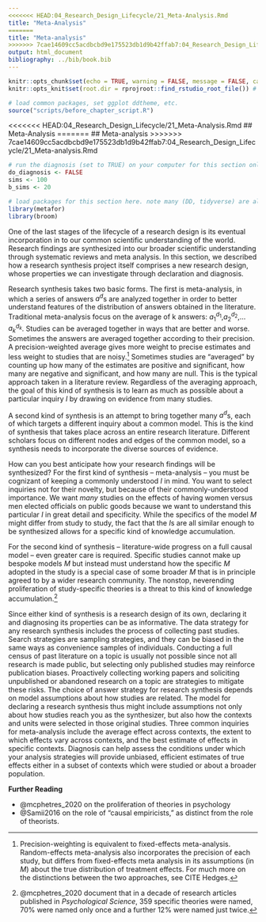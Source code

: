 ```yaml
---
<<<<<<< HEAD:04_Research_Design_Lifecycle/21_Meta-Analysis.Rmd
title: "Meta-Analysis"
=======
title: "Meta-analysis"
>>>>>>> 7cae14609cc5acdbcbd9e175523db1d9b42ffab7:04_Research_Design_Lifecycle/21_Meta-analysis.Rmd
output: html_document
bibliography: ../bib/book.bib 
---
```


<!-- note do_bookdown is set in index.rmd, so we know if you're running just this .Rmd or compiling the book-->
```r
knitr::opts_chunk$set(echo = TRUE, warning = FALSE, message = FALSE, cache = FALSE)
knitr::opts_knit$set(root.dir = rprojroot::find_rstudio_root_file()) # files are all relative to RStudio project home
```

```r
# load common packages, set ggplot ddtheme, etc.
source("scripts/before_chapter_script.R")
```

<!-- start post here, do not edit above -->

<<<<<<< HEAD:04_Research_Design_Lifecycle/21_Meta-Analysis.Rmd
## Meta-Analysis
=======
## Meta-analysis
>>>>>>> 7cae14609cc5acdbcbd9e175523db1d9b42ffab7:04_Research_Design_Lifecycle/21_Meta-analysis.Rmd

<!-- make sure to rename the section title below -->

```r
# run the diagnosis (set to TRUE) on your computer for this section only before pushing to Github. no diagnosis will ever take place on github.
do_diagnosis <- FALSE
sims <- 100
b_sims <- 20
```

```r
# load packages for this section here. note many (DD, tidyverse) are already available, see scripts/package-list.R
library(metafor)
library(broom)
```

One of the last stages of the lifecycle of a research design is its eventual incorporation in to our common scientific understanding of the world. Research findings are synthesized into our broader scientific understanding through systematic reviews and meta analysis. In this section, we described how a research synthesis project itself comprises a new research design, whose properties we can investigate through declaration and diagnosis.

Research synthesis takes two basic forms. The first is meta-analysis, in which a series of answers $a^d$s are analyzed together in order to better understand features of the distribution of answers obtained in the literature. Traditional meta-analysis focus on the average of k answers: $a_1^{d_1}$,$a_2^{d_2}$,...$a_k^{d_k}$. Studies can be averaged together in ways that are better and worse. Sometimes the answers are averaged together according to their precision. A precision-weighted average gives more weight to precise estimates and less weight to studies that are noisy.^[Precision-weighting is equivalent to fixed-effects meta-analysis. Random-effects meta-analysis also incorporates the precision of each study, but differs from fixed-effects meta analysis in its assumptions (in $M$) about the true distribution of treatment effects. For much more on the distinctions between the two approaches, see CITE Hedges.] Sometimes studies are "averaged" by counting up how many of the estimates are positive and significant, how many are negative and significant, and how many are null. This is the typical approach taken in a literature review. Regardless of the averaging approach, the goal of this kind of synthesis is to learn as much as possible about a particular inquiry $I$ by drawing on evidence from many studies.

A second kind of synthesis is an attempt to bring together many $a^d$s, each of which targets a different inquiry about a common model. This is the kind of synthesis that takes place across an entire research literature. Different scholars focus on different nodes and edges of the common model, so a synthesis needs to incorporate the diverse sources of evidence. 

How can you best anticipate how your research findings will be synthesized? For the first kind of synthesis -- meta-analysis -- you must be cognizant of keeping a commonly understood $I$ in mind. You want to select inquiries not for their novelty, but because of their commonly-understood importance. We want *many* studies on the effects of having women versus men elected officials on public goods because we want to understand this particular $I$ in great detail and specificity. While the specifics of the model $M$ might differ from study to study, the fact that the $I$s are all similar enough to be synthesized allows for a specific kind of knowledge accumulation.

For the second kind of synthesis -- literature-wide progress on a full causal model -- even greater care is required. Specific studies cannot make up bespoke models $M$ but instead must understand how the specific $M$ adopted in the study is a special case of some broader $M$ that is in principle agreed to by a wider research community. The nonstop, neverending proliferation of study-specific theories is a threat to this kind of knowledge accumulation.^[@mcphetres_2020 document that in a decade of research articles published in *Psychological Science*, 359 specific theories were named, 70% were named only once and a further 12% were named just twice.]

Since either kind of synthesis is a research design of its own, declaring it and diagnosing its properties can be as informative. The data strategy for any research synthesis includes the process of collecting past studies. Search strategies are sampling strategies, and they can be biased in the same ways as convenience samples of individuals. Conducting a full census of past literature on a topic is usually not possible since not all research is made public, but selecting only published studies may reinforce publication biases. Proactively collecting working papers and soliciting unpublished or abandoned research on a topic are strategies to mitigate these risks. The choice of answer strategy for research synthesis depends on model assumptions about how studies are related. The model for declaring a research synthesis thus might include assumptions not only about how studies reach you as the synthesizer, but also how the contexts and units were selected in those original studies. Three common inquiries for meta-analysis include the average effect across contexts, the extent to which effects vary across contexts, and the best estimate of effects in specific contexts. Diagnosis can help assess the conditions under which your analysis strategies will provide unbiased, efficient estimates of true effects either in a subset of contexts which were studied or about a broader population.

**Further Reading**

- @mcphetres_2020 on the proliferation of theories in psychology
- @Samii2016 on the role of "causal empiricists," as distinct from the role of theorists.





<!-- ^[Meta-analysis can sharpen individual study estimates, by leveraging information from other studies about how effects vary, as we describe in [a blog post](https://declaredesign.org/blog/meta-analysis-can-be-used-not-just-to-guess-about-effects-out-of-sample-but-also-to-re-evaluate-effects-in-sample.html).] -->
<!-- -- need to share materials -->
<!-- -- share all the data so meta-analyses can answer other questions from your data -->

<!-- -- meta-analysis is a design too!  -->
<!-- -- model: research designs of your constituent studies, including whether they have good designs! -->
<!-- -- inquiries: population average effect, best estimate of effects in specific contexts, how much effects vary across sites; effects need not be average effect, could be meta-analysis of heterogeneous effects -->
<!-- -- data strategy: how do you select studies, do you include only published studies, etc. -->
<!-- -- answer strategy:  -->


<!-- # ```{r} -->
<!-- # study_design_fixed <-  -->
<!-- #   declare_model(N = 100, U = rnorm(N), potential_outcomes(Y ~ 0.2 * Z + U)) +  -->
<!-- #   declare_inquiry(study_ATE = mean(Y_Z_1 - Y_Z_0)) +  -->
<!-- #   declare_assignment(Z = complete_ra(N, m = 50), legacy = FALSE) +  -->
<!-- #   declare_measurement(Y = reveal_outcomes(Y ~ Z)) +  -->
<!-- #   declare_estimator(Y ~ Z, model = difference_in_means) -->
<!-- #  -->
<!-- # draw_inquiries(study_design_fixed) -->
<!-- #  -->
<!-- # diagnose_design(study_design_fixed, sims = 500) -->
<!-- #  -->
<!-- # study_design_random <-  -->
<!-- #   declare_model(N = 100, U = rnorm(N), potential_outcomes(Y ~ rnorm(1, mean = 0.2, sd = 0.3) * Z + U)) +  -->
<!-- #   declare_inquiry(study_ATE = mean(Y_Z_1 - Y_Z_0)) +  -->
<!-- #   declare_assignment(Z = complete_ra(N, m = 50), legacy = FALSE) +  -->
<!-- #   declare_measurement(Y = reveal_outcomes(Y ~ Z)) +  -->
<!-- #   declare_estimator(Y ~ Z, model = difference_in_means) -->
<!-- #  -->
<!-- # draw_inquiries(study_design_random) -->
<!-- #  -->
<!-- # diagnose_design(study_design_random, sims = 500) -->
<!-- #  -->
<!-- #  -->
<!-- # model <- -->
<!-- #   declare_model(data = simulate_design(study_design_fixed, study_design_random, sims = 100)) -->
<!-- #  -->
<!-- # inquiry <-  -->
<!-- #   declare_inquiry(PATE = 0.2) -->
<!-- #  -->
<!-- # answer_strategy <-  -->
<!-- #   declare_estimator(handler = label_estimator(function(data){ -->
<!-- #     with(data, tidy(rma.uni(yi = estimate, sei = std.error, subset = design_label == "study_design_fixed", method = "REML"), conf.int = TRUE)) -->
<!-- #   }), label = "dFE-eRE", inquiry = "PATE") + -->
<!-- #   declare_estimator(handler = label_estimator(function(data){ -->
<!-- #     with(data, tidy(rma.uni(yi = estimate, sei = std.error, subset = design_label == "study_design_random", method = "REML"), conf.int = TRUE)) -->
<!-- #   }), label = "dRE-eRE", inquiry = "PATE") +  -->
<!-- #   declare_estimator(handler = label_estimator(function(data){ -->
<!-- #     with(data, tidy(rma.uni(yi = estimate, sei = std.error, subset = design_label == "study_design_fixed", method = "FE"), conf.int = TRUE)) -->
<!-- #   }), label = "dFE-eFE", inquiry = "PATE") +  -->
<!-- #   declare_estimator(handler = label_estimator(function(data){ -->
<!-- #     with(data, tidy(rma.uni(yi = estimate, sei = std.error, subset = design_label == "study_design_random", method = "FE"), conf.int = TRUE)) -->
<!-- #   }), label = "dRE-eFE", inquiry = "PATE") -->
<!-- #  -->
<!-- # design <- model + inquiry + answer_strategy -->
<!-- # ``` -->
<!-- #  -->
<!-- # ```{r} -->
<!-- # dat <- draw_data(design) -->
<!-- #  -->
<!-- # est <- get_estimates(design, data = dat) %>%  -->
<!-- #   mutate(y = if_else(str_detect(estimator_label, "eRE"), 0.07, -0.07), -->
<!-- #          plot_label = if_else(str_detect(estimator_label, "eRE"), "RE", "FE"), -->
<!-- #          design_label = if_else(str_detect(estimator_label, "dRE"), "study_design_random", "study_design_fixed")) -->
<!-- #  -->
<!-- # dat %>%  -->
<!-- #   ggplot(aes(x = estimate, y = 0, size = 1/std.error)) +  -->
<!-- #   geom_jitter(height = 0.02, width = 0, alpha = 0.5) +  -->
<!-- #   geom_errorbarh(data = est, aes(y = y, xmin = conf.low, xmax = conf.high), size = 0.5, height = 0.005) +  -->
<!-- #   geom_point(data = est, aes(y = y), size = 2.5) +  -->
<!-- #   geom_text(data = est, aes(y = y, label = plot_label), nudge_y = 0.015, size = 4) +  -->
<!-- #   coord_cartesian(ylim = c(-0.1, 0.1)) +  -->
<!-- #   facet_grid(design_label~ .) -->
<!-- # ``` -->
<!-- #  -->
<!-- # ```{r, echo = FALSE, eval = do_diagnosis} -->
<!-- # diagnosis <- diagnose_design(design, sims = sims) -->
<!-- # ``` -->
<!-- #  -->
<!-- # ```{r, echo = FALSE, purl = FALSE} -->
<!-- # # figure out where the dropbox path is, create the directory if it doesn't exist, and name the RDS file -->
<!-- # rds_file_path <- paste0(get_dropbox_path("19_Synthesis"), "/diagnosis.RDS") -->
<!-- # if (do_diagnosis & !exists("do_bookdown")) { -->
<!-- #   write_rds(diagnosis, file = rds_file_path) -->
<!-- # } -->
<!-- # diagnosis <- read_rds(rds_file_path) -->
<!-- # ``` -->
<!-- #  -->
<!-- # ```{r} -->
<!-- # diagnosis %>%  -->
<!-- #   get_diagnosands %>%  -->
<!-- #   transmute( -->
<!-- #     model = if_else(str_detect(estimator_label, "dRE"), "RE", "FE"), -->
<!-- #     estimator = if_else(str_detect(estimator_label, "eRE"), "RE", "FE"), -->
<!-- #     bias, coverage -->
<!-- #   ) %>%  -->
<!-- #   kable(digits = 2) -->
<!-- # ``` -->
<!-- #  -->


<!-- A research synthesis is a "meta MIDA" -->

<!-- M: A model that subsumes portions of the sub Ms -->
<!-- I: This is a summary of all of the Is across the studies -->
<!-- D: This is the inclusion / exclusion criteria. Transformations of the study data. standardization. (sampling, measurement.) -->
<!-- A: things like random effects or fixed effects -->


<!-- $I_1 \approx I_2 \approx I_3$ -->

<!-- Not -->

<!-- $a^M_1 \approx a^M_2 \approx a^M_3$ -->


<!-- Meta-analysis can be used not just to guess about effects out-of-sample but also to re-evaluate effects in sample: https://declaredesign.org/blog/2018-12-11-meta-analysis.html -->

<!-- - don't select on DV -->
<!-- - select on high quality MIDAs (drop those with bias) -->
<!-- - precision weighting (accounting for the quality of the design indirectly!) -->




<!-- ## grab bag -->

<!-- -- systematic reviews are sign and significance, meta-analysis are point estimates -->
